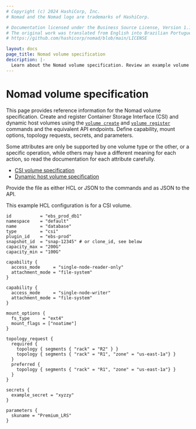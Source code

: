 ```yaml
---
# Copyright (c) 2024 HashiCorp, Inc.
# Nomad and the Nomad logo are trademarks of HashiCorp.

# Documentation licensed under the Business Source License, Version 1.1.
# The original work was translated from English into Brazilian Portuguese.
# https://github.com/hashicorp/nomad/blob/main/LICENSE

layout: docs
page_title: Nomad volume specification
description: |-
  Learn about the Nomad volume specification. Review an example volume specification. Create and register Container Storage Interface (CSI) and dynamic host volumes. Define capability, mount options, topology requests, secrets, and parameters.
---
```


# Nomad volume specification

This page provides reference information for the Nomad volume
specification. Create and register Container Storage Interface (CSI) and dynamic
host volumes using the [`volume create`][] and [`volume register`][] commands
and the equivalent API endpoints. Define capability, mount options, topology
requests, secrets, and parameters.

Some attributes are only be supported by one volume type or the other, or a
specific operation, while others may have a different meaning for each action,
so read the documentation for each attribute carefully.

* [CSI volume specification][csi_spec]
* [Dynamic host volume specification][dhv_spec]

Provide the file as either HCL or JSON to the commands and as JSON to
the API.

This example HCL configuration is for a CSI volume.

```hcl
id           = "ebs_prod_db1"
namespace    = "default"
name         = "database"
type         = "csi"
plugin_id    = "ebs-prod"
snapshot_id  = "snap-12345" # or clone_id, see below
capacity_max = "200G"
capacity_min = "100G"

capability {
  access_mode     = "single-node-reader-only"
  attachment_mode = "file-system"
}

capability {
  access_mode     = "single-node-writer"
  attachment_mode = "file-system"
}

mount_options {
  fs_type     = "ext4"
  mount_flags = ["noatime"]
}

topology_request {
  required {
    topology { segments { "rack" = "R2" } }
    topology { segments { "rack" = "R1", "zone" = "us-east-1a"} }
  }
  preferred {
    topology { segments { "rack" = "R1", "zone" = "us-east-1a"} }
  }
}

secrets {
  example_secret = "xyzzy"
}

parameters {
  skuname = "Premium_LRS"
}
```

[`volume create`]: /nomad/docs/commands/volume/create
[`volume register`]: /nomad/docs/commands/volume/register
[csi_spec]: /nomad/docs/other-specifications/volume/csi
[dhv_spec]: /nomad/docs/other-specifications/volume/host

